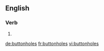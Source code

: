==English==

===Verb===
{{head|en|verb form}}

# {{en-third-person singular of|buttonhole}}

[[de:buttonholes]]
[[fr:buttonholes]]
[[vi:buttonholes]]